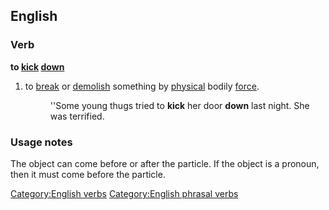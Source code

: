 ==English==

===Verb===
'''to [[kick]] [[down]]'''

#to [[break]] or [[demolish]] something by [[physical]] bodily [[force]].
#:''Some young thugs tried to '''kick''' her door '''down''' last night. She was terrified.

===Usage notes===
The object can come before or after the particle. If the object is a pronoun, then it must come before the particle.

[[Category:English verbs]]
[[Category:English phrasal verbs]]